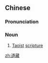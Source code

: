 ==Chinese==
{{zh-forms}}

===Pronunciation===
{{zh-pron
|m=dàozàng
|c=dou6 zong6
|cat=n
}}

===Noun===
{{zh-noun}}

# [[Taoist]] [[scripture]]

{{zh-cat|Taoism}}

[[zh:道藏]]